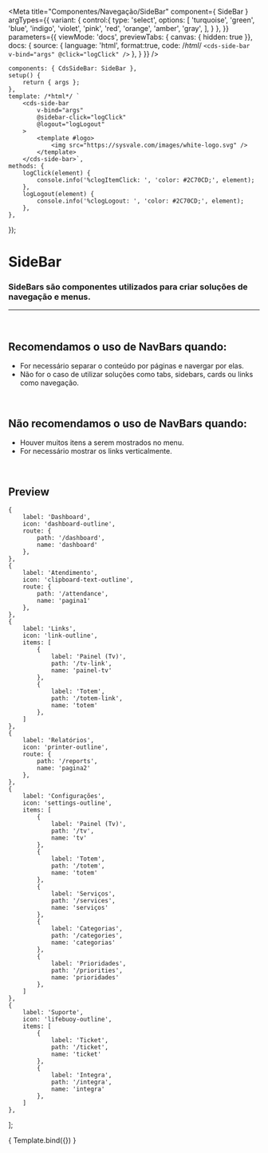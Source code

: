 
<Meta
	title="Componentes/Navegação/SideBar"
	component={ SideBar }
	argTypes={{
		variant: {
			control:{
				type: 'select',
				options: [
					'turquoise',
					'green',
					'blue',
					'indigo',
					'violet',
					'pink',
					'red',
					'orange',
					'amber',
					'gray',
				],
			}
		},
	}}
	parameters={{
		viewMode: 'docs',
		previewTabs: { canvas: { hidden: true }},
		docs: {
			source: {
				language: 'html',
				format:true,
				code: /*html*/ 
`<cds-side-bar
	v-bind="args"
	@click="logClick"
/>`
			},
		}
	}}
/>

	components: { CdsSideBar: SideBar },
	setup() {
		return { args };
	},
	template: /*html*/ `
		<cds-side-bar
			v-bind="args"
			@sidebar-click="logClick"
			@logout="logLogout"
		>
			<template #logo>
				<img src="https://sysvale.com/images/white-logo.svg" />
			</template>
		</cds-side-bar>`,
	methods: {
		logClick(element) {
			console.info('%clogItemClick: ', 'color: #2C70CD;', element);
		},
		logLogout(element) {
			console.info('%clogLogout: ', 'color: #2C70CD;', element);
		},
	},
});

# SideBar

### SideBars são componentes utilizados para criar soluções de navegação e menus.
---
<br />

## Recomendamos o uso de NavBars quando:
- For necessário separar o conteúdo por páginas e navergar por elas.
- Não for o caso de utilizar soluções como tabs, sidebars, cards ou links como navegação.

<br />

## Não recomendamos o uso de NavBars quando:
- Houver muitos itens a serem mostrados no menu.
- For necessário mostrar os links verticalmente.

<br />

## Preview

	{
		label: 'Dashboard',
		icon: 'dashboard-outline',
		route: {
			path: '/dashboard',
			name: 'dashboard'
		},
	},
	{
		label: 'Atendimento',
		icon: 'clipboard-text-outline',
		route: {
			path: '/attendance',
			name: 'pagina1'
		},
	},
	{
		label: 'Links',
		icon: 'link-outline',
		items: [
			{
				label: 'Painel (Tv)',
				path: '/tv-link',
				name: 'painel-tv'
			},
			{
				label: 'Totem',
				path: '/totem-link',
				name: 'totem'
			},
		]
	},
	{
		label: 'Relatórios',
		icon: 'printer-outline',
		route: {
			path: '/reports',
			name: 'pagina2'
		},
	},
	{
		label: 'Configurações',
		icon: 'settings-outline',
		items: [
			{
				label: 'Painel (Tv)',
				path: '/tv',
				name: 'tv'
			},
			{
				label: 'Totem',
				path: '/totem',
				name: 'totem'
			},
			{
				label: 'Serviços',
				path: '/services',
				name: 'serviços'
			},
			{
				label: 'Categorias',
				path: '/categories',
				name: 'categorias'
			},
			{
				label: 'Prioridades',
				path: '/priorities',
				name: 'prioridades'
			},
		]
	},
	{
		label: 'Suporte',
		icon: 'lifebuoy-outline',
		items: [
			{
				label: 'Ticket',
				path: '/ticket',
				name: 'ticket'
			},
			{
				label: 'Integra',
				path: '/integra',
				name: 'integra'
			},
		]
	},
];

<Canvas>
	<Story
		name="SideBar"
		args={{
			items: items,
			activeItem: items[4],
			userName: 'Joana Mendes',
			userRole: 'Administradora',
			userPicture: 'https://this-person-does-not-exist.com/img/avatar-gen83fa18cdcd216e7220794a23e76fe0dc.jpg',
		}}
	>
		{ Template.bind({}) }
	</Story>
</Canvas>

<ArgsTable story="SideBar" />